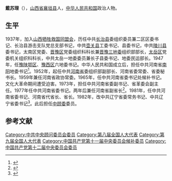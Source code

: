 '''戴苏理'''（{{bd|1919年||2000年|catIdx=}}），[[山西省|山西省]][[襄垣县|襄垣县]]人，[[中华人民共和国|中华人民共和国]]政治人物。

==生平==
1937年，加入[[山西牺牲救国同盟会|山西牺牲救国同盟会]]，历任中共[[长治县|长治县]]委组织委员兼二区区委书记、长治县游击支队党总支部书记，中共[[壶关县|壶关县]]工委书记、县委书记，中共[[陵川县|陵川县]]委书记，太南区党委、[[晋豫区|晋豫区]]党委组织科科长兼[[晋豫三地委|晋豫三地委]]组织部部长，[[太岳区|太岳区]]党委机关组织科科长，中共太岳一地委委员兼长子县委书记、地委民运部长。1947年，任[[豫陕鄂区|豫陕鄂区]]、[[豫西区|豫西区]]六地委书记。中华人民共和国成立后，担任中共河南省[[南阳|南阳]]地委书记<ref>{{cite news|title=忆戴苏理同志|url=http://newpaper.dahe.cn/hnrb/html/2010-02/10/content_284240.htm|accessdate=2011-10-16|newspaper=大河网|archive-date=2010-11-01|archive-url=https://web.archive.org/web/20101101092334/http://newpaper.dahe.cn/hnrb/html/2010-02/10/content_284240.htm|dead-url=no}}</ref>。1952年，起任中共[[河南省|河南省]]委组织部副部长、河南省委常委、省委秘书长。1959年兼任河南省政协常委。1965年，任中共河南省委书记处候补书记。文化大革命期间遭受迫害。1973年，担任中共河南省委副书记、省革委会副主任。1977年任中共河南省委书记。两年后兼任河南省副省长<ref>{{cite book|author=邵文杰, 河南省地方史志编纂委员会|title=《河南省志: 共产党志》|year=1997年|publisher=河南人民出版社|pages=422页}}</ref>。1981年，任中共河南省委书记、河南省代省长、省长。1982年，改中共辽宁省委常务书记、中共辽宁省委书记<ref>{{cite book|author=辽宁省地方志编纂委员会办公室|title=《辽宁省志: 大事记》|year=2006年|publisher=辽宁科学技术出版社|pages=595页}}</ref>。此后担任[[中顾委|中顾委]]委员。

==参考文献==
{{reflist}}
{{中国政治人物小作品}}
{{中华人民共和国河南省正职领导人}}
{{中华人民共和国南阳市历任市领导列表}}
{{河南行政长官|PRC}}
{{DEFAULTSORT:Dai戴}}
[[Category:中共中央顾问委员会委员|Category:中共中央顾问委员会委员]]
[[Category:第八届全国人大代表|Category:第八届全国人大代表]]
[[Category:第九届全国人大代表|Category:第九届全国人大代表]]
[[Category:中国共产党第十一届中央委员会候补委员|Category:中国共产党第十一届中央委员会候补委员]]
[[Category:中国共产党第十二届中央委员会委员|Category:中国共产党第十二届中央委员会委员]]